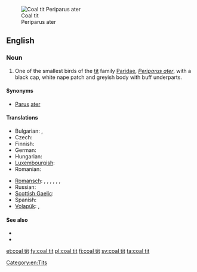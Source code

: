 [[Image:Parus ater 1 (Marek Szczepanek).jpg|thumb|Coal tit<br>Periparus ater]]
==English==

===Noun===
{{en-noun|head=[[coal]] [[tit]]}}

# One of the smallest birds of the [[tit]] family [[Paridae]], ''[[Periparus ater]]'', with a black cap, white nape patch and greyish body with buff underparts.
{{wikipedia}}

====Synonyms====
* [[Parus]] [[ater]]

====Translations====
{{trans-top|coal tit}}
* Bulgarian: {{t-|bg|черен синигер|m}},  {{t-|bg|боров синигер|m}}
* Czech: {{t-|cs|sýkora uhelníček|f}}
* Finnish: {{t+|fi|kuusitiainen}}
* German: {{t-|de|Tannenmeise|f}}
* Hungarian: {{t-|hu|fenyvescinege}}
* [[Luxembourgish]]: {{t-|lb|Dännemees|f}}
* Romanian: {{t-|ro|pițigoi de brădet|m}}
{{trans-mid}}
* [[Romansch]]: {{qualifier|Rumantsch Grischun}} {{t-|rm|maset da guaud|m}}, {{qualifier|Sursilvan}} {{t-|rm|maset d'uaul|m}}, {{qualifier|Sutsilvan}} {{t-|rm|maset da pegn|m}}, {{qualifier|Surmiran}} {{t-|rm|pignouler|m}}, {{qualifier|Surmiran}} {{t-|rm|sbrensligna digl gôt|f}}, {{qualifier|Puter}} {{t-|rm|tschingallegra da god|f}}, {{qualifier|Vallader}} {{t-|rm|parüschla da god|f}}
* Russian: {{t+|ru|московка|f|sc=Cyrl|tr=moskóvka}}
* [[Scottish Gaelic]]: {{t-|gd|cailleachag a' chinn duibh|f}}
* Spanish: {{t-|es|carbonero garrapinos|m}}
* [[Volapük]]: {{qualifier|male or female}} {{t+|vo|blägaparud}}, {{qualifier|offspring, young}} {{t-|vo|blägaparudül}}
{{trans-bottom}}

====See also====
* {{specieslite|Periparus ater}}
* {{commonslite|Parus ater}}

[[Category:en:Tits]]

[[et:coal tit]]
[[fy:coal tit]]
[[pl:coal tit]]
[[fi:coal tit]]
[[sv:coal tit]]
[[ta:coal tit]]